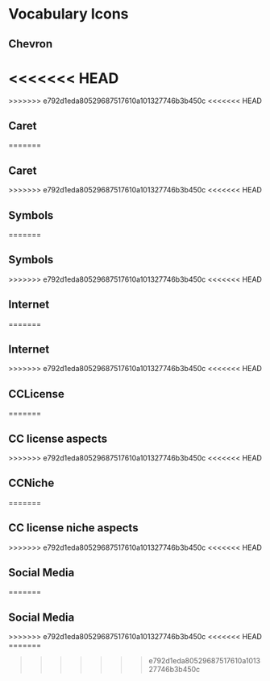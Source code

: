 
<Meta title="Icons"/>

# Vocabulary Icons

## Chevron
<<<<<<< HEAD
<Preview>
  <IconGallery>
=======
<IconGallery>
>>>>>>> e792d1eda80529687517610a101327746b3b450c
    <IconItem name="chevron-up">
      <i class="icon chevron-up"></i>
    </IconItem>
    <IconItem name="chevron-right">
      <i class="icon chevron-right"></i>
    </IconItem>
    <IconItem name="chevron-down">
      <i class="icon chevron-down"></i>
    </IconItem>
    <IconItem name="chevron-left">
     <i class="icon chevron-left"></i>
    </IconItem>
  </IconGallery>
<<<<<<< HEAD
</Preview>

## Caret
<Preview>
  <IconGallery>
=======

## Caret
<IconGallery>
>>>>>>> e792d1eda80529687517610a101327746b3b450c
    <IconItem name="caret-right">
      <i class="icon caret-right"></i>
    </IconItem>
    <IconItem name="caret-down">
      <i class="icon caret-down"></i>
    </IconItem>
  </IconGallery>
<<<<<<< HEAD
</Preview>

## Symbols
<Preview>
  <IconGallery>
=======


## Symbols

<IconGallery>
>>>>>>> e792d1eda80529687517610a101327746b3b450c
    <IconItem name="tick">
      <i class="icon tick"></i>
    </IconItem>
    <IconItem name="cross">
      <i class="icon cross"></i>
    </IconItem>
     <IconItem name="circle-filled">
     <i class="icon circle-filled"></i>
    </IconItem>
    <IconItem name="circle-outline">
     <i class="icon circle-outline"></i>
    </IconItem>
  </IconGallery>
<<<<<<< HEAD
</Preview>

## Internet
<Preview>
  <IconGallery>
=======
  

## Internet

<IconGallery>
>>>>>>> e792d1eda80529687517610a101327746b3b450c
    <IconItem name="search">
      <i class="icon search"></i>
    </IconItem>
    <IconItem name="info">
      <i class="icon info"></i>
    </IconItem>
     <IconItem name="globe">
     <i class="icon globe"></i>
    </IconItem>
    <IconItem name="external-link">
      <i class="icon external-link"></i>
    </IconItem>
  </IconGallery>
<<<<<<< HEAD
</Preview>

## CCLicense

<Preview>
  <IconGallery>
=======
 

## CC license aspects


<IconGallery>
>>>>>>> e792d1eda80529687517610a101327746b3b450c
    <IconItem name="cc-logo">
      <i class="icon cc-logo"></i>
    </IconItem>
    <IconItem name="cc-by">
      <i class="icon cc-by"></i>
    </IconItem>
     <IconItem name="cc-nc">
     <i class="icon cc-nc"></i>
    </IconItem>
    <IconItem name="cc-nc-eu">
      <i class="icon cc-nc-eu"></i>
    </IconItem>
    <IconItem name="cc-nc-jp">
      <i class="icon cc-nc-jp"></i>
    </IconItem>
    <IconItem name="cc-nd">
     <i class="icon cc-nd"></i>
    </IconItem>
     <IconItem name="cc-sa">
     <i class="icon cc-sa"></i>
    </IconItem>
    <IconItem name="cc-zero">
     <i class="icon cc-zero"></i>
    </IconItem>
    <IconItem name="cc-pd">
     <i class="icon cc-pd"></i>
    </IconItem>
    <IconItem name="cc-pd-alt">
     <i class="icon cc-pd-alt"></i>
    </IconItem>
  </IconGallery>
<<<<<<< HEAD
</Preview>

## CCNiche
<Preview>
  <IconGallery>
=======
 

## CC license niche aspects

<IconGallery>
>>>>>>> e792d1eda80529687517610a101327746b3b450c
    <IconItem name="cc-sampling">
      <i class="icon cc-sampling"></i>
    </IconItem>
    <IconItem name="cc-sampling-plus">
      <i class="icon cc-sampling-plus"></i>
    </IconItem>
     <IconItem name="cc-remix">
     <i class="icon cc-remix"></i>
    </IconItem>
    <IconItem name="cc-share">
      <i class="icon cc-share"></i>
    </IconItem>
  </IconGallery>
<<<<<<< HEAD
</Preview>

## Social Media 
<Preview>
  <IconGallery>
=======
 

## Social Media 

<IconGallery>
>>>>>>> e792d1eda80529687517610a101327746b3b450c
    <IconItem name="facebook">
      <i class="icon facebook"></i>
    </IconItem>
    <IconItem name="twitter">
      <i class="icon twitter"></i>
    </IconItem>
     <IconItem name="instagram">
      <i class="icon instagram"></i>
    </IconItem>
  </IconGallery>
<<<<<<< HEAD
</Preview>
=======
 
>>>>>>> e792d1eda80529687517610a101327746b3b450c
